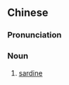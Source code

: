 {{also|沙丁鱼}}
==Chinese==
{{zh-forms|s=沙丁鱼|type=21}}

===Pronunciation===
{{zh-pron
|m=shādīngyú
|c=saa1 ding1 jyu4-2
|w=1so tin hhngg
|cat=n
}}

===Noun===
{{zh-noun}}

# [[sardine]]

{{zh-cat|Fish}}